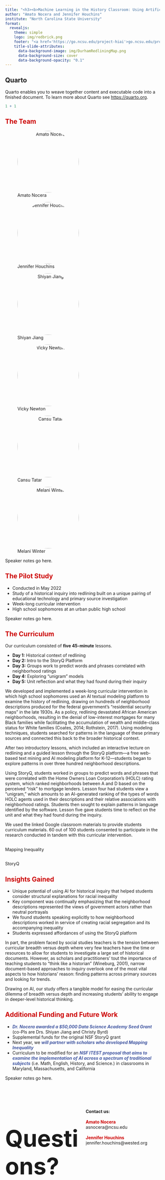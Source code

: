 ```yaml
---
title: "<h3><b>Machine Learning in the History Classroom: Using Artificial Intelligence for a Student-led Inquiry into Redlining</b></h3><br/>"
author: "Amato Nocera and Jennifer Houchins"
institute: "North Carolina State University"
format:
  revealjs: 
    theme: simple
    logo: img/redbrick.png
    footer: "<a href='https://go.ncsu.edu/project-hiai'>go.ncsu.edu/project-hiai</a>"
    title-slide-attributes:
      data-background-image: img/DurhamRedliningMap.png
      data-background-size: cover
      data-background-opacity: "0.1"
---
```


## Quarto {visibility="hidden"}

Quarto enables you to weave together content and executable code into a finished document. To learn more about Quarto see <https://quarto.org>.

```r
1 + 1
```

## <span style='color: #CC0000;'>The Team</span>
::: {layout-ncol=3 layout-nrow=2}
![Amato Nocera](img/Amato.jpeg){fig-align="center" width="200" height="200" style="text-align: center; border-radius: 50%;"}

![Jennifer Houchins](img/Jenn.jpg){fig-align="center" width="200" height="200" style="text-align: center; border-radius: 50%;"}

![Shiyan Jiang](img/Shiyan.jpeg){fig-align="center" width="200" height="200" style="text-align: center; border-radius: 50%;"}

![Vicky Newton](img/Vicki.jpg){fig-align="center" width="200" height="200" style="text-align: center; border-radius: 50%;"}

![Cansu Tatar](img/Cansu.jpg){fig-align="center" width="200" height="200" style="text-align: center; border-radius: 50%;"}

![Melani Winter](img/Melani.jpg){fig-align="center" width="200" height="200" style="border-radius: 50%; text-align: center;"}
:::

::: {.notes}
Speaker notes go here.
:::

## <span style='color: #CC0000;'>The Pilot Study</span>

- Conducted in May 2022
- Study of a historical inquiry into redlining built on a unique pairing of educational technology and primary source investigation
- Week-long curricular intervention
- High school sophomores at an urban public high school

::: {.notes}
Speaker notes go here.
:::

## <span style='color: #CC0000;'>The Curriculum </span>

Our curriculum consisted of **five 45-minute** lessons.

- **Day 1:** Historical context of redlining
- **Day 2:** Intro to the StoryQ Platform
- **Day 3:** Groups work to predict words and phrases correlated with neighborhood ratings
- **Day 4:** Exploring "unigram" models
- **Day 5:** Unit reflection and what they had found during their inquiry

::: {.notes}
We developed and implemented a week-long curricular intervention in which high school sophomores used an AI textual modeling platform to examine the history of redlining, drawing on hundreds of neighborhood descriptions produced for the federal government’s “residential security maps” in the late 1930s. As a policy, redlining devastated African American neighborhoods, resulting in the denial of low-interest mortgages for many Black families while facilitating the accumulation of wealth and middle-class status for White families (Coates, 2014; Rothstein, 2017). Using modeling techniques, students searched for patterns in the language of these primary sources and connected this back to the broader historical context. 

After two introductory lessons, which included an interactive lecture on redlining and a guided lesson through the StoryQ platform—a free web-based text mining and AI modeling platform for K-12—students began to explore patterns in over three hundred neighborhood descriptions. 

Using StoryQ, students worked in groups to predict words and phrases that were correlated with the Home Owners Loan Corporation’s (HOLC) rating system, which ranked neighborhoods between A and D based on the perceived “risk” to mortgage lenders. Lesson four had students view a “unigram,” which amounts to an AI-generated ranking of the types of words HOLC agents used in their descriptions and their relative associations with neighborhood ratings. Students then sought to explain patterns in language identified by the software. Lesson five gave students time to reflect on the unit and what they had found during the inquiry.

We used the linked Google classroom materials to provide students curriculum materials. 60 out of 100 students consented to participate in the research conducted in tandem with this curricular intervention.
:::

##  {background-iframe="https://dsl.richmond.edu/panorama/redlining/#loc=13/36/-78.95&city=durham-nc" background-interactive=true}


::: {.notes}
Mapping Inequality
:::

## {background-iframe="https://codap.concord.org/app/static/dg/en/cert/index.html#shared=https%3A%2F%2Fcfm-shared.concord.org%2FxpcW1UlO4EqNtvgnmJ56%2Ffile.json" background-interactive=true}

::: {.notes}
StoryQ
:::

## <span style='color: #CC0000;'>Insights Gained</span>
::: {.incremental .fade-up}
- Unique potential of using AI for historical inquiry that helped students consider structural explanations for racial inequality
- Key component was continually emphasizing that the neighborhood descriptions represented the views of government actors rather than neutral portrayals
- We found students speaking explicitly to how neighborhood descriptions worked in service of creating racial segregation and its accompanying inequality
- Students expressed affordances of using the StoryQ platform
:::

::: {.notes}
In part, the problem faced by social studies teachers is the tension between curricular breadth versus depth where very few teachers have the time or resources to allow for students to investigate a large set of historical documents. However, as scholars and practitioners’ tout the importance of teaching students to “think like a historian” (Wineburg, 2001), narrow document-based approaches to inquiry overlook one of the most vital aspects to how historians’ reason: finding patterns across primary sources and looking for trends. 

Drawing on AI, our study offers a tangible model for easing the curricular dilemma of breadth versus depth and increasing students’ ability to engage in deeper-level historical thinking.
:::

## <span style='color: #CC0000;'>Additional Funding and Future Work</span>
::: {.incremental .fade-up}
- <span style="color: #4156A1;">**_Dr. Nocera awarded a $50,000 Data Science Academy Seed Grant_**</span> (co-PIs are Drs. Shiyan Jiang and Christy Byrd)
- Supplemental funds for the original NSF StoryQ grant
- Next year, we <span style="color: #4156A1;">**_will partner with scholars who developed Mapping Inequality_**</span>   
- Curriculum to be modified for an <span style="color: #4156A1;">**_NSF ITEST proposal that aims to examine the implementation of AI across a spectrum of traditional subjects_**</span> (i.e. Math, English, History, and Science.) in classrooms in Maryland, Massachusetts, and California
:::

::: {.notes}
Speaker notes go here.
:::
 
##
<br />
<br />

:::: {.columns}

::: {.column width="50%" .r-fit-stretch}
<br /><br /><br />
<span style='font-size: 56pt;'>**Questions?**</span>
:::

::: {.column width="50%"}
**Contact us:**
<br />
<br />
<span style='color: #CC0000;'>**Amato Nocera**</span><br />
asnocera@ncsu.edu
<br />
<br />
<span style='color: #CC0000;'>**Jennifer Houchins**</span><br />
jennifer.houchins@wested.org
:::

::::